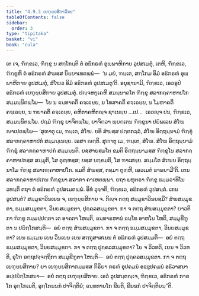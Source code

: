 ```yaml
---
title: "4.9.3 ເຍຠຸຍ຺ຍສິກາວິນຍ"
tableOfContents: false
sidebar:
  order: 3
type: "tipitaka"
basket: "vi"
book: "cula"
---
```



<DynamicBreadcrumb />

<Division number="234" book="cula">

<Paragraph number="955" book="cula">
ເຕ ເຈ, ຠິກ຺ຂເວ, ຠິກ຺ຂູ ນ ສກ຺ໂກນ຺ຕິ ຕໍ ອຘິກຣຓໍ ອຸພ຺ພາຫິກາຍ ວູປສເມຕຸໍ, ເຕຫິ, ຠິກ຺ຂເວ, ຠິກ຺ຂູຫິ ຕໍ ອຘິກຣຓໍ ສໍຆສ຺ສ ນິຍ຺ຍາເທຕພ຺ພໍ—  ‘ນ ມຍໍ, ຠນ຺ເຕ, ສກ຺ໂກມ ອິມໍ ອຘິກຣຓໍ ອຸພ຺ພາຫິກາຍ ວູປສເມຕຸໍ, ສໍໂຆວ ອິມໍ ອຘິກຣຓໍ ວູປສເມຕູ’ຕິ. ອນຸຊານາມິ, ຠິກ຺ຂເວ, ເອວຣູປໍ ອຘິກຣຓໍ ເຍຠຸຍ຺ຍສິກາຍ ວູປສເມຕຸໍ. ປຎ຺ຈຫງ຺ເຄຫິ ສມນ຺ນາຄໂຕ ຠິກ຺ຂຸ ສລາກຄ຺ຄາຫາປໂກ ສມ຺ມນ຺ນິຕພ຺ໂພ—  ໂຍ ນ ຉນ຺ທາຄຕິໍ ຄຈ຺ເຉຍ຺ຍ, ນ ໂທສາຄຕິໍ ຄຈ຺ເຉຍ຺ຍ, ນ ໂມຫາຄຕິໍ ຄຈ຺ເຉຍ຺ຍ, ນ ຠຍາຄຕິໍ ຄຈ຺ເຉຍ຺ຍ, ຄຫິຕາຄຫິຕຎ຺ຈ ຊາເນຍ຺ຍ …ເປ…  ເອວຎ຺ຈ ປນ, ຠິກ຺ຂເວ, ສມ຺ມນ຺ນິຕພ຺ໂພ. ປຐມໍ ຠິກ຺ຂຸ ຍາຈິຕພ຺ໂພ, ຍາຈິຕ຺ວາ ພ຺ຍຕ຺ເຕນ ຠິກ຺ຂຸນາ ປຏິພເລນ ສໍໂຆ ຎາເປຕພ຺ໂພ—
</Paragraph>

<Paragraph number="956" book="cula">
‘ສຸຓາຕຸ ເມ, ຠນ຺ເຕ, ສໍໂຆ. ຍທິ ສໍຆສ຺ສ ປຕ຺ຕກລ຺ລໍ, ສໍໂຆ ອິຕ຺ຖນ຺ນາມໍ ຠິກ຺ຂຸໍ ສລາກຄ຺ຄາຫາປກໍ ສມ຺ມນ຺ເນຍ຺ຍ. ເອສາ ຎຕ຺ຕິ.
</Paragraph>

<Paragraph number="957" book="cula">
ສຸຓາຕຸ ເມ, ຠນ຺ເຕ, ສໍໂຆ. ສໍໂຆ ອິຕ຺ຖນ຺ນາມໍ ຠິກ຺ຂຸໍ ສລາກຄ຺ຄາຫາປກໍ ສມ຺ມນ຺ນຕິ. ຍສ຺ສາຍສ຺ມໂຕ ຂມຕິ ອິຕ຺ຖນ຺ນາມສ຺ສ ຠິກ຺ຂຸໂນ ສລາກຄ຺ຄາຫາປກສ຺ສ ສມ຺ມຸຕິ, ໂສ ຕຸຓ຺ຫສ຺ສ; ຍສ຺ສ ນກ຺ຂມຕິ, ໂສ ຠາເສຍ຺ຍ.
</Paragraph>

<Paragraph number="958" book="cula">
ສມ຺ມໂຕ ສໍເຆນ ອິຕ຺ຖນ຺ນາໂມ ຠິກ຺ຂຸ ສລາກຄ຺ຄາຫາປໂກ. ຂມຕິ ສໍຆສ຺ສ, ຕສ຺ມາ ຕຸຓ຺ຫີ, ເອວເມຕໍ ຘາຣຍາມີ’ຕິ.
</Paragraph>

<Paragraph number="959" book="cula">
ເຕນ ສລາກຄ຺ຄາຫາປເກນ ຠິກ຺ຂຸນາ ສລາກາ ຄາເຫຕພ຺ພາ. ຍຖາ ພຫຸຕຣາ ຠິກ຺ຂູ ຘມ຺ມວາທິໂນ ວທນ຺ຕິ ຕຖາ ຕໍ ອຘິກຣຓໍ ວູປສເມຕພ຺ພໍ. ອິທໍ ວຸຈ຺ຈຕິ, ຠິກ຺ຂເວ, ອຘິກຣຓໍ ວູປສນ຺ຕໍ. ເກນ ວູປສນ຺ຕໍ? ສມ຺ມຸຂາວິນເຍນ ຈ, ເຍຠຸຍ຺ຍສິກາຍ ຈ. ກິຎ຺ຈ ຕຕ຺ຖ ສມ຺ມຸຂາວິນຍສ຺ມິໍ? ສໍຆສມ຺ມຸຂຕາ, ຘມ຺ມສມ຺ມຸຂຕາ, ວິນຍສມ຺ມຸຂຕາ, ປຸຄ຺ຄລສມ຺ມຸຂຕາ. ກາ ຈ ຕຕ຺ຖ ສໍຆສມ຺ມຸຂຕາ? ຍາວຕິກາ ຠິກ຺ຂູ ກມ຺ມປ຺ປຕ຺ຕາ ເຕ ອາຄຕາ ໂຫນ຺ຕິ, ຉນ຺ທາຣຫານໍ ຉນ຺ໂທ ອາຫໂຏ ໂຫຕິ, ສມ຺ມຸຂີຠູຕາ ນ ປຏິກ຺ໂກສນ຺ຕິ—  ອຍໍ ຕຕ຺ຖ ສໍຆສມ຺ມຸຂຕາ. ກາ ຈ ຕຕ຺ຖ ຘມ຺ມສມ຺ມຸຂຕາ, ວິນຍສມ຺ມຸຂຕາ? ເຍນ ຘມ຺ເມນ ເຍນ ວິນເຍນ ເຍນ ສຕ຺ຖຸສາສເນນ ຕໍ ອຘິກຣຓໍ ວູປສມ຺ມຕິ—  ອຍໍ ຕຕ຺ຖ ຘມ຺ມສມ຺ມຸຂຕາ, ວິນຍສມ຺ມຸຂຕາ. ກາ ຈ ຕຕ຺ຖ ປຸຄ຺ຄລສມ຺ມຸຂຕາ? ໂຍ ຈ ວິວທຕິ, ເຍນ ຈ ວິວທຕິ, ອຸໂຠ ອຕ຺ຖປຈ຺ຈຕ຺ຖິກາ ສມ຺ມຸຂີຠູຕາ ໂຫນ຺ຕິ—  ອຍໍ ຕຕ຺ຖ ປຸຄ຺ຄລສມ຺ມຸຂຕາ. ກາ ຈ ຕຕ຺ຖ ເຍຠຸຍ຺ຍສິກາຍ? ຍາ ເຍຠຸຍ຺ຍສິກາກມ຺ມສ຺ສ ກິຣິຍາ ກຣຓໍ ອຸປຄມນໍ ອຊ຺ຌຸປຄມນໍ ອຘິວາສນາ ອປ຺ປຏິກ຺ໂກສນາ—  ອຍໍ ຕຕ຺ຖ ເຍຠຸຍ຺ຍສິກາຍ. ເອວໍ ວູປສນ຺ຕຎ຺ເຈ, ຠິກ຺ຂເວ, ອຘິກຣຓໍ ກາຣໂກ ອຸກ຺ໂກເຏຕິ, ອຸກ຺ໂກຏນກໍ ປາຈິຕ຺ຕິຍໍ; ຉນ຺ທທາຍໂກ ຂີຍຕິ, ຂີຍນກໍ ປາຈິຕ຺ຕິຍນ຺”ຕິ.
</Paragraph>
</Division>